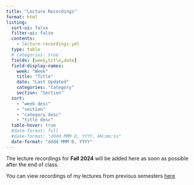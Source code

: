 ```yaml
---
title: "Lecture Recordings"
format: html
listing:
  sort-ui: false
  filter-ui: false
  contents:
    - lecture-recordings.yml
  type: table
  # categories: true
  fields: [week,title,date]
  field-display-names:
    week: "Week"
    title: "Title"
    date: "Last Updated"
    categories: "Category"
    section: "Section"
  sort:
    - "week desc"
    - "section"
    - "category desc"
    - "title desc"
  table-hover: true
  #date-format: full
  #date-format: "dddd MMM D, YYYY, HH:mm:ss"
  date-format: "dddd MMM D, YYYY"
---
```


The lecture recordings for **Fall 2024** will be added here as soon as possible after the end of class.

You can view recordings of my lectures from previous semesters [here](../recordings-archive/index.qmd) 